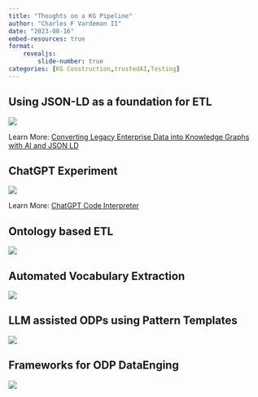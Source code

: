 ```yaml
---
title: "Thoughts on a KG Pipeline"
author: "Charles F Vardeman II"
date: "2023-08-16"
embed-resources: true
format: 
    revealjs:
        slide-number: true
categories: [KG Construction,trustedAI,Testing]
---
```


## Using JSON-LD as a foundation for ETL

![](fluree_jsonld.png){fig-align="center"}

::: footer
Learn More: [Converting Legacy Enterprise Data into Knowledge Graphs with AI and JSON LD](https://youtu.be/KHNc0WwJ5JA)
:::

## ChatGPT Experiment

![](chatgpt2.png){fig-align="center"}

::: footer
Learn More: [ChatGPT Code Interpreter](https://chat.openai.com/share/fa44eb33-3466-43f6-bd8c-4f37f437b9a5)
:::


## Ontology based ETL

![](ontology_process.png){fig-align="center"}


## Automated Vocabulary Extraction

![](munging_tool.png){fig-align="center"}


## LLM assisted ODPs using Pattern Templates

![](ontology_design_patterns.png){fig-align="center"}


## Frameworks for ODP DataEnging

![](odp_extreme_design.png){fig-align="center"}